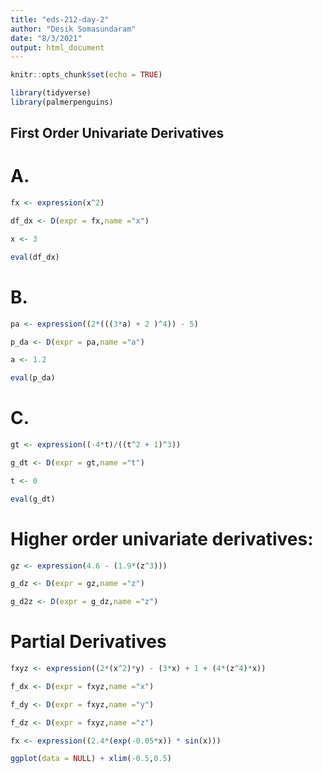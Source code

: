 ```yaml
---
title: "eds-212-day-2"
author: "Desik Somasundaram"
date: "8/3/2021"
output: html_document
---
```


```r
knitr::opts_chunk$set(echo = TRUE)

library(tidyverse)
library(palmerpenguins)

```

## First Order Univariate Derivatives

# A.

```r

fx <- expression(x^2)

df_dx <- D(expr = fx,name ="x")

x <- 3

eval(df_dx)

```

# B.

```r

pa <- expression((2*(((3*a) + 2 )^4)) - 5)

p_da <- D(expr = pa,name ="a")

a <- 1.2

eval(p_da)

```

# C.

```r

gt <- expression((-4*t)/((t^2 + 1)^3))

g_dt <- D(expr = gt,name ="t")

t <- 0

eval(g_dt)

```
# Higher order univariate derivatives:

```r
gz <- expression(4.6 - (1.9*(z^3)))

g_dz <- D(expr = gz,name ="z")

g_d2z <- D(expr = g_dz,name ="z")

```


# Partial Derivatives 

```r
fxyz <- expression((2*(x^2)*y) - (3*x) + 1 + (4*(z^4)*x))

f_dx <- D(expr = fxyz,name ="x")

f_dy <- D(expr = fxyz,name ="y")

f_dz <- D(expr = fxyz,name ="z")

```


```r
fx <- expression((2.4*(exp(-0.05*x)) * sin(x)))

ggplot(data = NULL) + xlim(-0.5,0.5)

```
